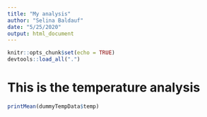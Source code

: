 ```yaml
---
title: "My analysis"
author: "Selina Baldauf"
date: "5/25/2020"
output: html_document
---
```

```r
knitr::opts_chunk$set(echo = TRUE)
devtools::load_all(".")
```
# This is the temperature analysis
```r
printMean(dummyTempData$temp)
```
